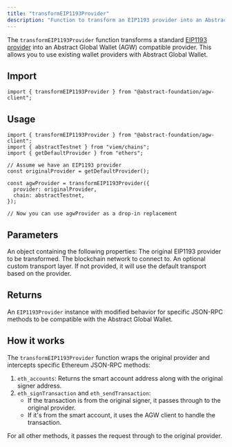 ```yaml
---
title: "transformEIP1193Provider"
description: "Function to transform an EIP1193 provider into an Abstract Global Wallet client."
---
```


The `transformEIP1193Provider` function transforms a standard [EIP1193 provider](https://eips.ethereum.org/EIPS/eip-1193)
into an Abstract Global Wallet (AGW) compatible provider.
This allows you to use existing wallet providers with Abstract Global Wallet.

## Import

```tsx
import { transformEIP1193Provider } from "@abstract-foundation/agw-client";
```

## Usage

```tsx
import { transformEIP1193Provider } from "@abstract-foundation/agw-client";
import { abstractTestnet } from "viem/chains";
import { getDefaultProvider } from "ethers";

// Assume we have an EIP1193 provider
const originalProvider = getDefaultProvider();

const agwProvider = transformEIP1193Provider({
  provider: originalProvider,
  chain: abstractTestnet,
});

// Now you can use agwProvider as a drop-in replacement
```

## Parameters

<ResponseField name="options" type="TransformEIP1193ProviderOptions" required>
  An object containing the following properties:
  <Expandable title="properties">
    <ResponseField name="provider" type="EIP1193Provider" required>
      The original EIP1193 provider to be transformed.
    </ResponseField>
    <ResponseField name="chain" type="Chain" required>
      The blockchain network to connect to.
    </ResponseField>
    <ResponseField name="transport" type="Transport" optional>
      An optional custom transport layer. If not provided, it will use the
      default transport based on the provider.
    </ResponseField>
  </Expandable>
</ResponseField>

## Returns

An `EIP1193Provider` instance with modified behavior for specific JSON-RPC methods to be compatible with the Abstract Global Wallet.

## How it works

The `transformEIP1193Provider` function wraps the original provider and intercepts specific Ethereum JSON-RPC methods:

1. `eth_accounts`: Returns the smart account address along with the original signer address.
2. `eth_signTransaction` and `eth_sendTransaction`:
   - If the transaction is from the original signer, it passes through to the original provider.
   - If it's from the smart account, it uses the AGW client to handle the transaction.

For all other methods, it passes the request through to the original provider.
